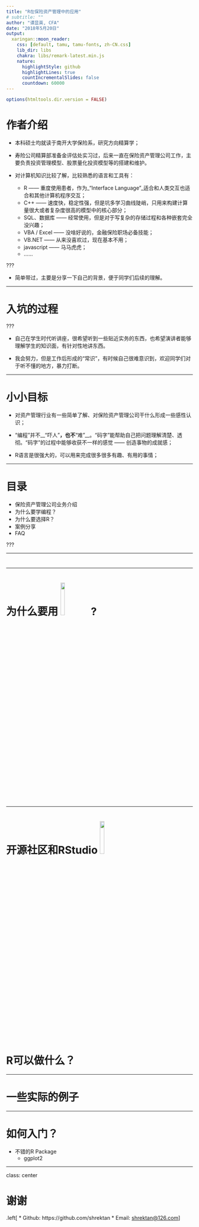 ```yaml
---
title: "R在保险资产管理中的应用"
# subtitle: ""
author: "谭显英, CFA"
date: "2018年5月20日"
output:
  xaringan::moon_reader:
    css: [default, tamu, tamu-fonts, zh-CN.css]
    lib_dir: libs
    chakra: libs/remark-latest.min.js
    nature:
      highlightStyle: github
      highlightLines: true
      countIncrementalSlides: false
      countdown: 60000
---
```


```r
options(htmltools.dir.version = FALSE)
```

# 作者介绍

* 本科硕士均就读于南开大学保险系，研究方向精算学；

* 寿险公司精算部准备金评估处实习过，后来一直在保险资产管理公司工作，主要负责投资管理模型、股票量化投资模型等的搭建和维护。

* 对计算机知识比较了解，比较熟悉的语言和工具有：
    - R —— 重度使用患者，作为_“Interface Language”_适合和人类交互也适合和其他计算机程序交互；
    - C++ —— 速度快，稳定性强，但是坑多学习曲线陡峭，只用来构建计算量很大或者复杂度很高的模型中的核心部分；
    - SQL、数据库 —— 经常使用，但是对于写复杂的存储过程和各种嵌套完全没兴趣；
    - VBA / Excel —— 没啥好说的，金融保险职场必备技能；
    - VB.NET —— 从来没喜欢过，现在基本不用；
    - javascript —— 马马虎虎；
    - ……

???

* 简单带过，主要是分享一下自己的背景，便于同学们后续的理解。

---

# 入坑的过程




???

* 自己在学生时代听讲座，很希望听到一些贴近实务的东西，也希望演讲者能够理解学生的知识面，有针对性地讲东西。

* 我会努力，但是工作后形成的“常识”，有时候自己很难意识到，欢迎同学们对于听不懂的地方，暴力打断。

---

# 小小目标

* 对资产管理行业有一些简单了解、对保险资产管理公司干什么形成一些感性认识；

* “编程”并不__“吓人”__，也不__“难”__。“码字”能帮助自己把问题理解清楚、透彻。“码字”的过程中能够收获不一样的感觉 —— 创造事物的成就感；

* R语言是很强大的，可以用来完成很多很多有趣、有用的事情；



---

# 目录

* 保险资产管理公司业务介绍
* 为什么要学编程？
* 为什么要选择R？
* 案例分享
* FAQ

???


---

# 


---

# 为什么要用 <img src="https://mirrors.tuna.tsinghua.edu.cn/CRAN/Rlogo.svg" style="width: 15%" /> ?



---

# 开源社区和RStudio <img src="assets/RStudio-Logo-Blue-Gray-1200x421.png" style = "width :15%" />




# R可以做什么？

---

# 一些实际的例子

---

# 如何入门？

- 不错的R Package
    - ggplot2



---

class: center

# 谢谢
.left[
* Github: https://github.com/shrektan
* Email: [shrektan@126.com](mailto:shrektan@126.com)
]
